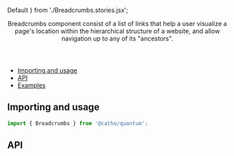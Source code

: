 


  Default
} from './Breadcrumbs.stories.jsx';

<Meta title="Breadcrumbs" component={Breadcrumbs} />

<Header title="Breadcrumbs">
  Breadcrumbs component consist of a list of links that help a user visualize a page's location within the hierarchical structure of a website, and allow navigation up to any of its "ancestors".
</Header>

- [Importing and usage](#importing)
- [API](#api)
- [Examples](#examples)

## <a id="importing"></a>Importing and usage

```js
import { Breadcrumbs } from '@catho/quantum';
```

<Canvas>
  <Story story={Default} />
</Canvas>

## <a id="api"></a>API

<ArgsTable of={Breadcrumbs} />

